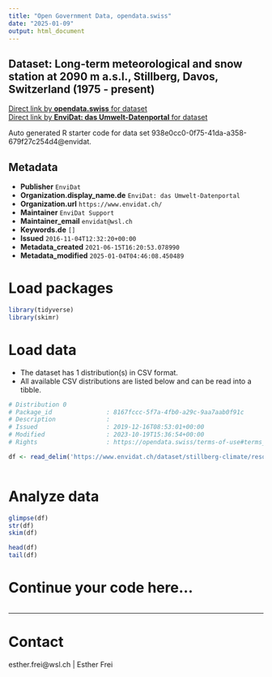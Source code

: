 ```yaml
---
title: "Open Government Data, opendata.swiss"
date: "2025-01-09"
output: html_document
---
```


## Dataset: Long-term meteorological and snow station at 2090 m a.s.l., Stillberg, Davos, Switzerland (1975 - present)



[Direct link by **opendata.swiss** for dataset](https://opendata.swiss/de/dataset/long-term-meteorological-and-snow-station-at-2090-m-a-s-l-stillberg-davos-switzerland-1975-pres)<br>
[Direct link by **EnviDat: das Umwelt-Datenportal** for dataset](https://www.envidat.ch/#/metadata/stillberg-climate)

Auto generated R starter code for data set 938e0cc0-0f75-41da-a358-679f27c254d4@envidat.

## Metadata

- **Publisher** `EnviDat`
- **Organization.display_name.de** `EnviDat: das Umwelt-Datenportal`
- **Organization.url** `https://www.envidat.ch/`
- **Maintainer** `EnviDat Support`
- **Maintainer_email** `envidat@wsl.ch`
- **Keywords.de** `[]`
- **Issued** `2016-11-04T12:32:20+00:00`
- **Metadata_created** `2021-06-15T16:20:53.078990`
- **Metadata_modified** `2025-01-04T04:46:08.450489`


# Load packages

```r

library(tidyverse)
library(skimr)

```

# Load data

-   The dataset has 1 distribution(s) in CSV format.
-   All available CSV distributions are listed below and can be read into a tibble.

```r

# Distribution 0
# Package_id               : 8167fccc-5f7a-4fb0-a29c-9aa7aab0f91c
# Description              : 
# Issued                   : 2019-12-16T08:53:01+00:00
# Modified                 : 2023-10-19T15:36:54+00:00
# Rights                   : https://opendata.swiss/terms-of-use#terms_by

df <- read_delim('https://www.envidat.ch/dataset/stillberg-climate/resource/2e3b9d07-fb9e-4668-a2d0-0d3f07c7128c')



```

# Analyze data

```r

glimpse(df)
str(df)
skim(df)

head(df)
tail(df)

```

# Continue your code here...

```r

```

------------------------------------------------------------------------

# Contact

esther.frei@wsl.ch | Esther Frei
